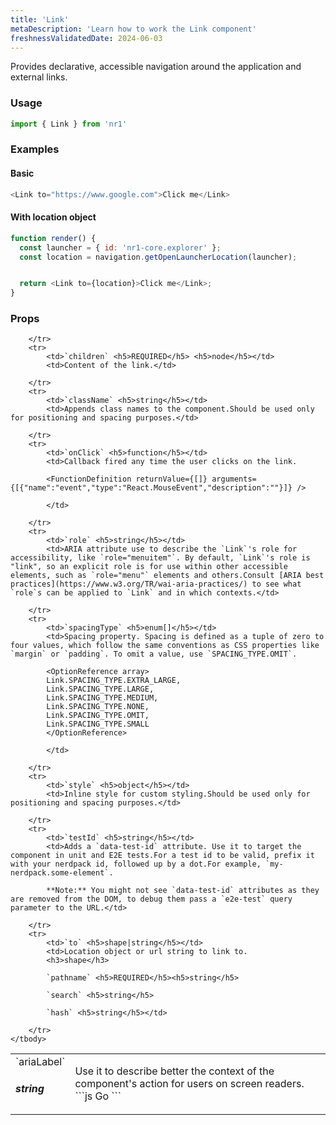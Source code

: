 ```yaml
---
title: 'Link'
metaDescription: 'Learn how to work the Link component'
freshnessValidatedDate: 2024-06-03
---
```


Provides declarative, accessible navigation around the application and external links.

### Usage

```js
import { Link } from 'nr1'
```



### Examples

#### Basic

```js
<Link to="https://www.google.com">Click me</Link>
```



#### With location object

```js
function render() {
  const launcher = { id: 'nr1-core.explorer' };
  const location = navigation.getOpenLauncherLocation(launcher);


  return <Link to={location}>Click me</Link>;
}
```



### Props

<table>
    <tbody>
        <tr>
            <td>`ariaLabel` <h5>string</h5></td>
            <td>Use it to describe better the context of the component's action for users on screen readers.
```js
<Link to="/dashboards" ariaLabel="Go to your dashboard">Go</Link> 
```
            </td>

        </tr>
        <tr>
            <td>`children` <h5>REQUIRED</h5> <h5>node</h5></td>
            <td>Content of the link.</td>

        </tr>
        <tr>
            <td>`className` <h5>string</h5></td>
            <td>Appends class names to the component.Should be used only for positioning and spacing purposes.</td>

        </tr>
        <tr>
            <td>`onClick` <h5>function</h5></td>
            <td>Callback fired any time the user clicks on the link.
            
            <FunctionDefinition returnValue={[]} arguments={[{"name":"event","type":"React.MouseEvent","description":""}]} />
            
            </td>

        </tr>
        <tr>
            <td>`role` <h5>string</h5></td>
            <td>ARIA attribute use to describe the `Link`'s role for accessibility, like `role="menuitem"`. By default, `Link`'s role is "link", so an explicit role is for use within other accessible elements, such as `role="menu"` elements and others.Consult [ARIA best practices](https://www.w3.org/TR/wai-aria-practices/) to see what `role`s can be applied to `Link` and in which contexts.</td>

        </tr>
        <tr>
            <td>`spacingType` <h5>enum[]</h5></td>
            <td>Spacing property. Spacing is defined as a tuple of zero to four values, which follow the same conventions as CSS properties like `margin` or `padding`. To omit a value, use `SPACING_TYPE.OMIT`.
            
            <OptionReference array>
            Link.SPACING_TYPE.EXTRA_LARGE,
            Link.SPACING_TYPE.LARGE,
            Link.SPACING_TYPE.MEDIUM,
            Link.SPACING_TYPE.NONE,
            Link.SPACING_TYPE.OMIT,
            Link.SPACING_TYPE.SMALL
            </OptionReference>
            
            </td>

        </tr>
        <tr>
            <td>`style` <h5>object</h5></td>
            <td>Inline style for custom styling.Should be used only for positioning and spacing purposes.</td>

        </tr>
        <tr>
            <td>`testId` <h5>string</h5></td>
            <td>Adds a `data-test-id` attribute. Use it to target the component in unit and E2E tests.For a test id to be valid, prefix it with your nerdpack id, followed up by a dot.For example, `my-nerdpack.some-element`.
            
            **Note:** You might not see `data-test-id` attributes as they are removed from the DOM, to debug them pass a `e2e-test` query parameter to the URL.</td>

        </tr>
        <tr>
            <td>`to` <h5>shape|string</h5></td>
            <td>Location object or url string to link to.
            <h3>shape</h3>

            `pathname` <h5>REQUIRED</h5><h5>string</h5>

            `search` <h5>string</h5>

            `hash` <h5>string</h5></td>

        </tr>
    </tbody>
</table>